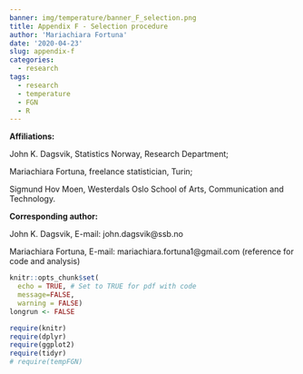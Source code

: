 ```yaml
---
banner: img/temperature/banner_F_selection.png
title: Appendix F - Selection procedure
author: 'Mariachiara Fortuna'
date: '2020-04-23'
slug: appendix-f
categories: 
  - research
tags: 
  - research
  - temperature
  - FGN
  - R
---
```



**Affiliations:** 

John K. Dagsvik, Statistics Norway, Research Department; 

Mariachiara Fortuna, freelance statistician, Turin; 

Sigmund Hov Moen, Westerdals Oslo School of Arts, Communication and Technology. 


\vspace{0.5cm}

**Corresponding author:**

John K. Dagsvik, E-mail: john.dagsvik@ssb.no

Mariachiara Fortuna, E-mail: mariachiara.fortuna1@gmail.com (reference for code and analysis)




```r
knitr::opts_chunk$set(
  echo = TRUE, # Set to TRUE for pdf with code
  message=FALSE,
  warning = FALSE)
longrun <- FALSE
```



```r
require(knitr)
require(dplyr)
require(ggplot2)
require(tidyr)
# require(tempFGN)

```


